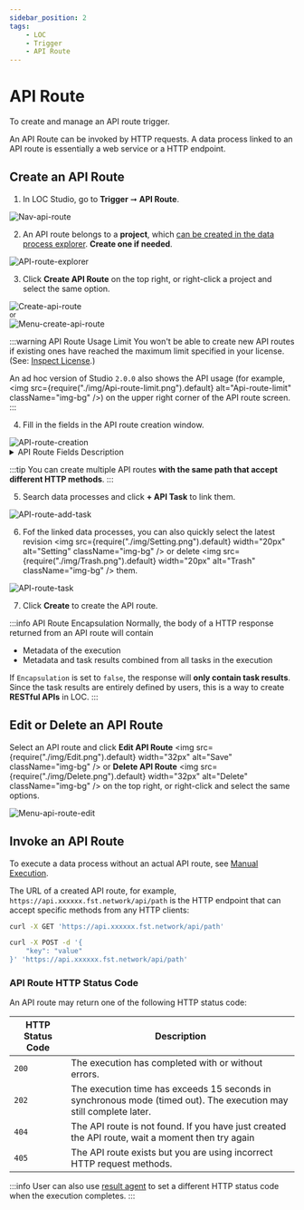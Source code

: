 ```yaml
---
sidebar_position: 2
tags:
    - LOC
    - Trigger
    - API Route
---
```


# API Route

To create and manage an API route trigger.

An API Route can be invoked by HTTP requests. A data process linked to an API route is essentially a web service or a HTTP endpoint.

## Create an API Route


<Tabs>
  <TabItem value="studio1" label="LOC Studio" default>

1. In LOC Studio, go to **Trigger** ➞ **API Route**.

<div className="center-padded-sm">
    <img src={require("./img/Nav-api-route.png").default} alt="Nav-api-route" />
</div>

2. An API route belongs to a **project**, which [can be created in the data process explorer](/main/feature/data-process/project-scenario). **Create one if needed**.

<div className="center-padded-sm">
    <img
        src={require("./img/API-route-explorer.png").default}
        alt="API-route-explorer"
    />
</div>

3. Click **Create API Route** on the top right, or right-click a project and select the same option.

<div className="gridEqual">
    <div className="right-padded-sm">
        <img
            src={require("./img/Create-api-route.png").default}
            alt="Create-api-route"
        />
    </div>
    <div className="center">
        <small>or</small>
    </div>
    <div className="padded-sm">
        <img
            src={require("./img/Menu-create-api-route.png").default}
            alt="Menu-create-api-route"
        />
    </div>
</div>

:::warning API Route Usage Limit
You won't be able to create new API routes if existing ones have reached the maximum limit specified in your license. (See: [Inspect License](/main/feature/license/manage#inspect-license).)

An ad hoc version of Studio `2.0.0` also shows the API usage (for example, <img src={require("./img/Api-route-limit.png").default} alt="Api-route-limit" className="img-bg" />) on the upper right corner of the API route screen.
:::

4. Fill in the fields in the API route creation window.

<div className="center-padded-sm">
    <img
        src={require("./img/API-route-creation.png").default}
        alt="API-route-creation"
    />
</div>

<details>
  <summary>API Route Fields Description</summary>

| Field                 | Required? | Description                                                                        |
| --------------------- | --------- | ---------------------------------------------------------------------------------- |
| API Route Name        | Yes       | API route name (up to 128 characters)                                              |
| Description           | No        | API route description                                                              |
| HTTP Method           | Yes       | Allowed HTTP method in HTTP requests                                               |
| URL                   | Yes       | API route path (for example, `/path` or `/api/path`)                               |
| Request Mode          | Yes       | Synchronous (wait for task results) or asynchronous (do not wait for task results) |
| Response Content Type | Yes       | Content type of the HTTP response                                                  |
| Encapsulation         | Yes       | Encapsulate execution metadata (default true)                                      |
| API Tasks             | Yes       | Data processes to be linked                                                        |

</details>

:::tip
You can create multiple API routes **with the same path that accept different HTTP methods**.
:::

5. Search data processes and click **+ API Task** to link them.

<div className="center-padded-sm">
    <img
        src={require("./img/API-route-add-task.png").default}
        alt="API-route-add-task"
    />
</div>

6. Fof the linked data processes, you can also quickly select the latest revision <img src={require("./img/Setting.png").default} width="20px" alt="Setting" className="img-bg" /> or delete <img src={require("./img/Trash.png").default} width="20px" alt="Trash" className="img-bg" /> them.

<div className="center-padded-sm">
    <img
        src={require("./img/API-route-task.png").default}
        alt="API-route-task"
    />
</div>

7. Click **Create** to create the API route.

  </TabItem>
</Tabs>

:::info API Route Encapsulation
Normally, the body of a HTTP response returned from an API route will contain

-   Metadata of the execution
-   Metadata and task results combined from all tasks in the execution

If `Encapsulation` is set to `false`, the response will **only contain task results**. Since the task results are entirely defined by users, this is a way to create **RESTful APIs** in LOC.
:::

## Edit or Delete an API Route

<Tabs>
  <TabItem value="studio2" label="LOC Studio" default>

Select an API route and click **Edit API Route** <img src={require("./img/Edit.png").default} width="32px" alt="Save" className="img-bg" /> or **Delete API Route** <img src={require("./img/Delete.png").default} width="32px" alt="Delete" className="img-bg" /> on the top right, or right-click and select the same options.

<div className="center-padded-sm">
    <img
        src={require("./img/Menu-api-route-edit.png").default}
        alt="Menu-api-route-edit"
    />
</div>

  </TabItem>
</Tabs>

## Invoke an API Route

To execute a data process without an actual API route, see [Manual Execution](/main/feature/data-process/execute#execute-with-a-mocked-api-route).

The URL of a created API route, for example, `https://api.xxxxxx.fst.network/api/path` is the HTTP endpoint that can accept specific methods from any HTTP clients:

```bash
curl -X GET 'https://api.xxxxxx.fst.network/api/path'

curl -X POST -d '{
    "key": "value"
}' 'https://api.xxxxxx.fst.network/api/path'
```

### API Route HTTP Status Code

An API route may return one of the following HTTP status code:

| HTTP Status Code | Description                                                                                                        |
| ---------------- | ------------------------------------------------------------------------------------------------------------------ |
| `200`            | The execution has completed with or without errors.                                                                |
| `202`            | The execution time has exceeds 15 seconds in synchronous mode (timed out). The execution may still complete later. |
| `404`            | The API route is not found. If you have just created the API route, wait a moment then try again                   |
| `405`            | The API route exists but you are using incorrect HTTP request methods.                                             |

:::info
User can also use [result agent](/main/feature/agent/agent-list#result-agent) to set a different HTTP status code when the execution completes.
:::
